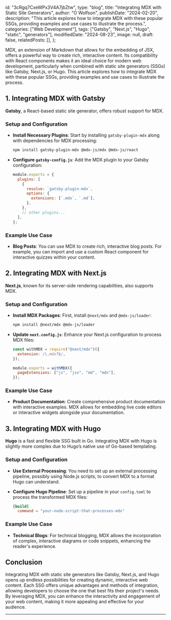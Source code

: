   id: "3cRgq7CxeWPx3V4A7jbZtw",
  type: "blog",
  title: "Integrating MDX with Static Site Generators",
  author: "O Wolfson",
  publishDate: "2024-02-20",
  description:
    "This article explores how to integrate MDX with these popular SSGs, providing examples and use cases to illustrate the process.",
  categories: ["Web Development"],
  tags: ["Gatsby", "Next.js", "Hugo", "static", "generators"],
  modifiedDate: "2024-08-23",
  image: null,
  draft: false,
  relatedPosts: [],
};

MDX, an extension of Markdown that allows for the embedding of JSX, offers a powerful way to create rich, interactive content. Its compatibility with React components makes it an ideal choice for modern web development, particularly when combined with static site generators (SSGs) like Gatsby, Next.js, or Hugo. This article explores how to integrate MDX with these popular SSGs, providing examples and use cases to illustrate the process.

## 1. Integrating MDX with Gatsby

**Gatsby**, a React-based static site generator, offers robust support for MDX.

### Setup and Configuration

- **Install Necessary Plugins**: Start by installing `gatsby-plugin-mdx` along with dependencies for MDX processing:

  ```bash
  npm install gatsby-plugin-mdx @mdx-js/mdx @mdx-js/react
  ```

- **Configure `gatsby-config.js`**: Add the MDX plugin to your Gatsby configuration:

  ```javascript
  module.exports = {
    plugins: [
      {
        resolve: `gatsby-plugin-mdx`,
        options: {
          extensions: [`.mdx`, `.md`],
        },
      },
      // other plugins...
    ],
  };
  ```

### Example Use Case

- **Blog Posts**: You can use MDX to create rich, interactive blog posts. For example, you can import and use a custom React component for interactive quizzes within your content.

## 2. Integrating MDX with Next.js

**Next.js**, known for its server-side rendering capabilities, also supports MDX.

### Setup and Configuration

- **Install MDX Packages**: First, install `@next/mdx` and `@mdx-js/loader`:

  ```bash
  npm install @next/mdx @mdx-js/loader
  ```

- **Update `next.config.js`**: Enhance your Next.js configuration to process MDX files:

  ```javascript
  const withMDX = require("@next/mdx")({
    extension: /\.mdx?$/,
  });

  module.exports = withMDX({
    pageExtensions: ["js", "jsx", "md", "mdx"],
  });
  ```

### Example Use Case

- **Product Documentation**: Create comprehensive product documentation with interactive examples. MDX allows for embedding live code editors or interactive widgets alongside your documentation.

## 3. Integrating MDX with Hugo

**Hugo** is a fast and flexible SSG built in Go. Integrating MDX with Hugo is slightly more complex due to Hugo’s native use of Go-based templating.

### Setup and Configuration

- **Use External Processing**: You need to set up an external processing pipeline, possibly using Node.js scripts, to convert MDX to a format Hugo can understand.

- **Configure Hugo Pipeline**: Set up a pipeline in your `config.toml` to process the transformed MDX files:

  ```toml
  [build]
    command = "your-node-script-that-processes-mdx"
  ```

### Example Use Case

- **Technical Blogs**: For technical blogging, MDX allows the incorporation of complex, interactive diagrams or code snippets, enhancing the reader's experience.

## Conclusion

Integrating MDX with static site generators like Gatsby, Next.js, and Hugo opens up endless possibilities for creating dynamic, interactive web content. Each SSG offers unique advantages and methods of integration, allowing developers to choose the one that best fits their project's needs. By leveraging MDX, you can enhance the interactivity and engagement of your web content, making it more appealing and effective for your audience.

---
